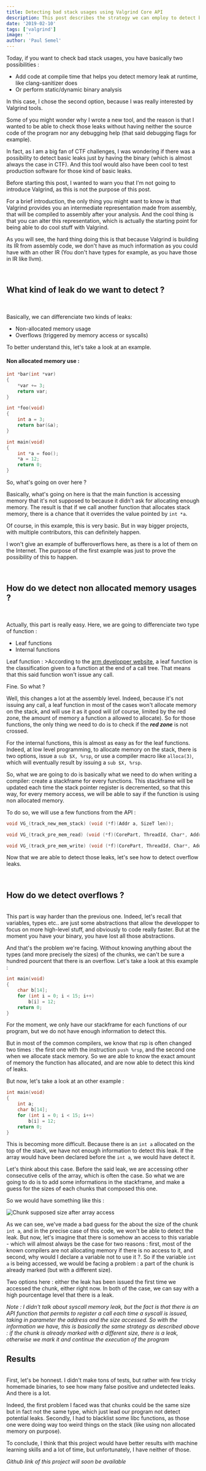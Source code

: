 ```yaml
---
title: Detecting bad stack usages using Valgrind Core API
description: This post describes the strategy we can employ to detect bad stack usages such as buffer overflows.
date: '2019-02-10'
tags: ['valgrind']
image: ''
author: 'Paul Semel'
---
```


Today, if you want to check bad stack usages, you have basically two possibilities :

* Add code at compile time that helps you detect memory leak at runtime, like clang-sanitizer does
* Or perform static/dynamic binary analysis

In this case, I chose the second option, because I was really interested by Valgrind tools.

Some of you might wonder why I wrote a new tool, and the reason is that I wanted to be able to check those leaks without having neither the source code of the program nor any debugging help (that said debugging flags for example).

In fact, as I am a big fan of CTF challenges, I was wondering if there was a possibility to detect basic leaks just by having the binary (which is almost always the case in CTF). And this tool would also have been cool to test production software for those kind of basic leaks.

Before starting this post, I wanted to warn you that I'm not going to introduce Valgrind, as this is not the purpose of this post.

For a brief introduction, the only thing you might want to know is that Valgrind provides you an intermediate representation made from assembly, that will be compiled to assembly after your analysis. And the cool thing is that you can alter this representation, which is actually the starting point for being able to do cool stuff with Valgrind.

As you will see, the hard thing doing this is that because Valgrind is building its IR from assembly code, we don't have as much information as you could have with an other IR (You don't have types for example, as you have those in IR like llvm).

<br />

## What kind of leak do we want to detect ?
<br />

Basically, we can differenciate two kinds of leaks:

* Non-allocated memory usage
* Overflows (triggered by memory access or syscalls)

To better understand this, let's take a look at an example.


#### Non allocated memory use :

```c
int *bar(int *var)
{
	*var += 3;
	return var;
}

int *foo(void)
{
	int a = 3;
	return bar(&a);
}

int main(void)
{
	int *a = foo();
	*a = 12;
	return 0;
}
```

So, what's going on over here ?

Basically, what's going on here is that the main function is accessing memory that it's not supposed to because it didn't ask for allocating enough memory. The result is that if we call another function that allocates stack memory, there is a chance that it overrides the value pointed by `int *a`.

Of course, in this example, this is very basic. But in way bigger projects, with multiple contributors, this can definitely happen.

I won't give an example of bufferoverflows here, as there is a lot of them on the Internet. The purpose of the first example was just to prove the possibility of this to happen.

<br />

## How do we detect non allocated memory usages ?
<br />

Actually, this part is really easy. Here, we are going to differenciate two type of function :

* Leaf functions
* Internal functions

Leaf function
:	>According to the [arm developper website](http://infocenter.arm.com/help/index.jsp?topic=/com.arm.doc.faqs/ka13785.html), a leaf function is the classification given to a function at the end of a call tree. That means that this said function won't issue any call.

Fine. So what ?

Well, this changes a lot at the assembly level. Indeed, because it's not issuing any call, a leaf function in most of the cases won't allocate memory on the stack, and will use it as it good will (of course, limited by the red zone, the amount of memory a function a allowed to allocate). So for those functions, the only thing we need to do is to check if the ***red zone*** is not crossed.

For the internal functions, this is almost as easy as for the leaf functions. Indeed, at low level programming, to allocate memory on the stack, there is two options, issue a `sub $X, %rsp`, or use a compiler macro like `alloca(3)`, which will eventually result by issuing a `sub $X, %rsp`.

So, what we are going to do is basically what we need to do when writing a compiler: create a stackframe for every functions. This stackframe will be updated each time the stack pointer register is decremented, so that this way, for every memory access, we will be able to say if the function is using non allocated memory.

To do so, we will use a few functions from the API :

```c
void VG_(track_new_mem_stack) (void (*f)(Addr a, SizeT len));

void VG_(track_pre_mem_read) (void (*f)(CorePart, ThreadId, Char*, Addr, SizeT));

void VG_(track_pre_mem_write) (void (*f)(CorePart, ThreadId, Char*, Addr, SizeT));
```

Now that we are able to detect those leaks, let's see how to detect overflow leaks.

<br />

## How do we detect overflows ?
<br />
This part is way harder than the previous one. Indeed, let's recall that variables, types etc.. are just some abstractions that allow the developper to focus on more high-level stuff, and obviously to code really faster. But at the moment you have your binary, you have lost all those abstractions.

And that's the problem we're facing. Without knowing anything about the types (and more precisely the sizes) of the chunks, we can't be sure a hundred pourcent that there is an overflow. Let's take a look at this example :

```c
int main(void)
{
	char b[14];
	for (int i = 0; i < 15; i++)
		b[i] = 12;
	return 0;
}
```

For the moment, we only have our stackframe for each functions of our program, but we do not have enough information to detect this.

But in most of the common compilers, we know that rsp is often changed two times : the first one with the instruction `push %rsp`, and the second one when we allocate stack memory. So we are able to know the exact amount of memory the function has allocated, and are now able to detect this kind of leaks.

But now, let's take a look at an other example :

```c
int main(void)
{
	int a;
	char b[14];
	for (int i = 0; i < 15; i++)
		b[i] = 12;
	return 0;
}
```

This is becoming more difficult. Because there is an `int a` allocated on the top of the stack, we have not enough information to detect this leak. If the array would have been declared before the `int a`, we would have detect it.

Let's think about this case. Before the said leak, we are accessing other consecutive cells of the array, which is often the case. So what we are going to do is to add some informations in the stackframe, and make a guess for the sizes of each chunks that composed this one.

So we would have something like this :

![Chunk supposed size after array access](valgrind-memory.png)

As we can see, we've made a bad guess for the about the size of the chunk `int a`, and in the precise case of this code, we won't be able to detect the leak. But now, let's imagine that there is somehow an access to this variable - which will almost always be the case for two reasons : first, most of the known compilers are not allocating memory if there is no access to it, and second, why would I declare a variable not to use it ?. So if the variable `int a` is being accessed, we would be facing a problem : a part of the chunk is already marked (but with a different size).

Two options here : either the leak has been issued the first time we accessed the chunk, either right now. In both of the case, we can say with a high pourcentage level that there is a leak.

_Note : I didn't talk about syscall memory leak, but the fact is that there is an API function that permits to register a call each time a syscall is issued, taking in parameter the address and the size accessed. So with the information we have, this is basically the same strategy as described above : if the chunk is already marked with a different size, there is a leak, otherwise we mark it and continue the execution of the program_
<br />

## Results
<br />
First, let's be honnest. I didn't make tons of tests, but rather with few tricky homemade binaries, to see how many false positive and undetected leaks. And there is a lot.

Indeed, the first problem I faced was that chunks could be the same size but in fact not the same type, which just lead our program not detect potential leaks. Secondly, I had to blacklist some libc functions, as those one were doing way too weird things on the stack (like using non allocated memory on purpose).

To conclude, I think that this project would have better results with machine learning skills and a lot of time, but unfortunately, I have neither of those.

_Github link of this project will soon be available_
